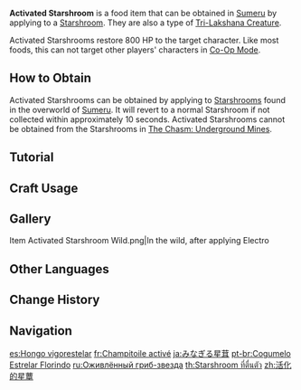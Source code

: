{{Food Infobox
|id              = 101226
|image           = Item Activated Starshroom.png
|description     = A fungus with a cap that resembles a five-pointed star. It seems to be bursting with vitality.
|type            = Recovery Dishes
|effectType      = Healing
|effect          = Restores '''800''' HP.
|eff_att1        = HP Restore
|eff_att2        = HP Restore Fixed
|source1         = Found in the wild
|quality         = 0
}}
'''Activated Starshroom''' is a food item that can be obtained in [[Sumeru]] by applying {{Electro}} to a [[Starshroom]]. They are also a type of [[Tri-Lakshana Creature]].

Activated Starshrooms restore 800 HP to the target character. Like most foods, this can not target other players' characters in [[Co-Op Mode]].

==How to Obtain==
Activated Starshrooms can be obtained by applying {{Electro}} to [[Starshroom]]s found in the overworld of [[Sumeru]]. It will revert to a normal Starshroom if not collected within approximately 10 seconds. Activated Starshrooms cannot be obtained from the Starshrooms in [[The Chasm: Underground Mines]].

==Tutorial==
{{Tutorial|Activation and scorching...}}

==Craft Usage==
{{Craft Usage}}

==Gallery==
<gallery>
Item Activated Starshroom Wild.png|In the wild, after applying Electro
</gallery>

==Other Languages==
{{Other Languages
|en      = Activated Starshroom
|zhs     = 活化的星蕈
|zhs_rm  = Huóhuà de Xīngxùn
|zht     = 活化的星蕈
|zht_rm  = Huóhuà de Xīngxùn
|zh_tl   = Activated Star Mushroom
|ja      = みなぎる星茸
|ja_rm   = Minagiru Hoshitake{{Assumed}}
|ja_tl   = Overflowing Starshroom
|ko      = 활력 넘치는 별 버섯
|ko_tl   = Energetic Star Mushroom
|es      = Hongo vigorestelar
|es_tl   = Stellarvigor Fungus
|fr      = Champitoile activé
|fr_tl   = Activated Starshroom
|ru      = Оживлённый гриб-звезда
|ru_tl   = Revived {{Lex|Starshroom|ru}}
|th      = Starshroom ที่ตื่นตัว
|th_rm   = Starshroom Thi Tuen-tua
|th_tl   = 
|vi      = Nấm Sao Bung Nở
|vi_tl   = 
|de      = Aktivierter Sternpilz
|de_tl   = Activated Star Mushroom
|id      = Activated Starshroom
|pt      = Cogumelo Estrelar Florindo
|pt_tl   = 
|tr      = Etkin Yıldız Mantarı
|tr_tl   = Active Star Mushroom
|it      = Astrofungo (Attivazione)
|it_tl   = Starshroom (Activation)
}}

==Change History==
{{Change History|3.0}}

==Navigation==
{{Food Navbox}}

[[es:Hongo vigorestelar]]
[[fr:Champitoile activé]]
[[ja:みなぎる星茸]]
[[pt-br:Cogumelo Estrelar Florindo]]
[[ru:Оживлённый гриб-звезда]]
[[th:Starshroom ที่ตื่นตัว]]
[[zh:活化的星蕈]]
